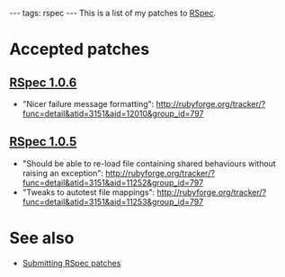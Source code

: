---
tags: rspec
---
This is a list of my patches to [[RSpec]].

= Accepted patches =

== [[RSpec 1.0.6]] ==

* "Nicer failure message formatting": http://rubyforge.org/tracker/?func=detail&atid=3151&aid=12010&group_id=797

== [[RSpec 1.0.5]] ==

* "Should be able to re-load file containing shared behaviours without raising an exception": http://rubyforge.org/tracker/?func=detail&atid=3151&aid=11252&group_id=797
* "Tweaks to autotest file mappings": http://rubyforge.org/tracker/?func=detail&atid=3151&aid=11253&group_id=797

= See also =

* [[Submitting RSpec patches]]

